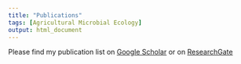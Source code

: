 ```yaml
---
title: "Publications"
tags: [Agricultural Microbial Ecology]
output: html_document
---
```


Please find my publication list on [Google Scholar](https://scholar.google.com/citations?hl=en&user=7so5LmIAAAAJ&view_op=list_works&sortby=pubdate){target="_blank"}
or on [ResearchGate](https://www.researchgate.net/profile/Matthew_Bakker/research){target="_blank"}